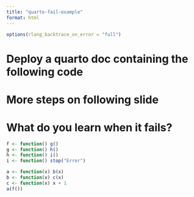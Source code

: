 ```yaml
---
title: "quarto-fail-example"
format: html
---
```

```r
options(rlang_backtrace_on_error = "full")
```

# Deploy a quarto doc containing the following code
# More steps on following slide
# What do you learn when it fails?
```r
f <- function() g()
g <- function() h()
h <- function() i()
i <- function() stop("Error")
```
```r
a <- function(x) b(x)
b <- function(x) c(x)
c <- function(x) x + 1
a(f())
```